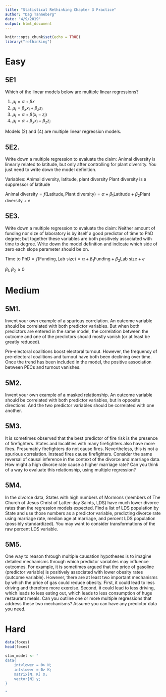 ```yaml
---
title: "Statistical Rethinking Chapter 3 Practice"
author: "Dag Tanneberg"
date: "4/9/2019"
output: html_document
---
```


```r
knitr::opts_chunk$set(echo = TRUE)
library("rethinking")
```

# Easy

##  5E1

Which of the linear models below are multiple linear regressions?

1. $\mu_i = \alpha + \beta x$
2. $\mu_i = \beta_x x_i + \beta_z z_i$
3. $\mu_i = \alpha + \beta(x_i - z_i)$
4. $\mu_i = \alpha + \beta_x x_i + \beta_z z_i$

Models (2) and (4) are multiple linear regression models.

## 5E2.

Write down a multiple regression to evaluate the claim: Animal
diversity is linearly related to latitude, but only after controlling for
plant diversity. You just need to write down the model definition.

Variables: Animal diversity, latitude, plant diversity
Plant diversity is a suppressor of latitude

$\text{Animal diversity} = f(\text{Latitude}, \text{Plant diversity}) = \alpha + \beta_1 \text{Latitude} + \beta_2 \text{Plant diversity} + e$

## 5E3.

Write down a multiple regression to evaluate the claim: Neither amount of
funding nor size of laboratory is by itself a good predictor of time to PhD
degree; but together these variables are both positively associated with
time to degree. Write down the model definition and indicate which side of
zero each slope parameter should be on.

$\text{Time to PhD} = f(\text{Funding}, \text{Lab size}) =
    \alpha + \beta_1 \text{Funding} + \beta_2 \text{Lab size} + e$

$\beta_1, \beta_2 \ge 0$   

# Medium

## 5M1.

Invent your own example of a spurious correlation. An outcome variable
should be correlated with both predictor variables. But when both predictors
are entered in the same model, the correlation between the outcome and one
of the predictors should mostly vanish (or at least be greatly reduced).

Pre-electoral coalitions boost electoral turnout. However, the frequency
of pre-electoral coalitions and turnout have both been declining over time.
Once the trend has been included in the model, the positive association
between PECs and turnout vanishes.

## 5M2.

Invent your own example of a masked relationship. An outcome variable
should be correlated with both predictor variables, but in opposite
directions. And the two predictor variables should be correlated with one
another.

## 5M3. 

It is sometimes observed that the best predictor of fire risk is the presence of firefighters. States and localities with many firefighters also have more fires. Presumably firefighters do not cause fires. Nevertheless, this is not a spurious correlation. Instead fires cause firefighters. Consider the same reversal of causal inference in the context of the divorce and marriage data. How might a high divorce rate cause a higher marriage rate? Can you think of a way to evaluate this relationship, using multiple regression?

## 5M4.

In the divorce data, States with high numbers of Mormons (members of The Church of Jesus Christ of Latter-day Saints, LDS) have much lower divorce rates than the regression models expected. Find a list of LDS population by State and use those numbers as a predictor variable, predicting divorce rate using marriage rate, median age at marriage, and percent LDS population (possibly standardized). You may want to consider transformations of the raw percent LDS variable.

## 5M5. 

One way to reason through multiple causation hypotheses is to imagine detailed mechanisms through which predictor variables may influence outcomes. For example, it is sometimes argued that the price of gasoline (predictor variable) is positively associated with lower obesity rates (outcome variable). However, there are at least two important mechanisms by which the price of gas could reduce obesity. First, it could lead to less driving and therefore more exercise. Second, it could lead to less driving, which leads to less eating out, which leads to less consumption of huge restaurant meals. Can you outline one or more multiple regressions that address these two mechanisms? Assume you can have any predictor data you need.

# Hard

```r
data(foxes)
head(foxes)

stan_model <- "
data{
    int<lower = 0> N;
    int<lower = 0> K;
    matrix[N, K] X;
    vector[N] y;
}

"

```